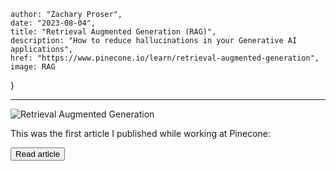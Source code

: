 
    author: "Zachary Proser", 
    date: "2023-08-04",
    title: "Retrieval Augmented Generation (RAG)", 
    description: "How to reduce hallucinations in your Generative AI applications",
    href: "https://www.pinecone.io/learn/retrieval-augmented-generation",
    image: RAG
}


--- 


<Image src={meta.image} alt="Retrieval Augmented Generation"/>

This was the first article I published while working at Pinecone: 

<Button href={meta.href}>Read article</Button>


